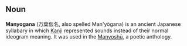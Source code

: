 ==Noun==
'''Manyogana''' (万葉仮名, also spelled Man'y&#333;gana) is an ancient Japanese syllabary in which [[Kanji]] represented sounds instead of their normal ideogram meaning.  It was used in the [[w:en:Manyoshu|Manyosh&#363;]], a poetic anthology.